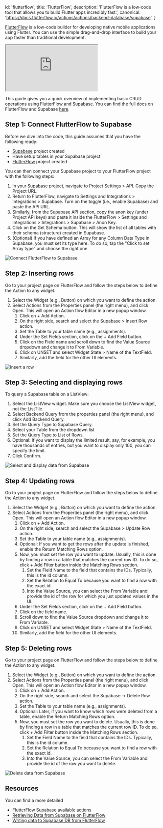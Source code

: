 
  id: 'flutterflow',
  title: 'FlutterFlow',
  description:
    'FlutterFlow is a low-code tool that allows you to build Flutter apps incredibly fast.',
  canonical: 'https://docs.flutterflow.io/actions/actions/backend-database/supabase',
}

[FlutterFlow](https://flutterflow.io/) is a low-code builder for developing native mobile applications using Flutter. You can use the simple drag-and-drop interface to build your app faster than traditional development.

<div className="video-container">
  <iframe
    src="https://www.youtube-nocookie.com/embed/hw9Q-NjASbU"
    frameBorder="1"
    allow="accelerometer; autoplay; clipboard-write; encrypted-media; gyroscope; picture-in-picture"
    allowFullScreen
  ></iframe>
</div>

This guide gives you a quick overview of implementing basic CRUD operations using FlutterFlow and Supabase. You can find the full docs on FlutterFlow and Supabase [here](https://docs.flutterflow.io/actions/actions/backend-database/supabase).

## Step 1: Connect FlutterFlow to Supabase

Before we dive into the code, this guide assumes that you have the following ready:

- [Supabase](https://database.new/) project created
- Have setup tables in your Supabase project
- [FlutterFlow](https://app.flutterflow.io/) project created

You can then connect your Supabase project to your FlutterFlow project with the following steps:

1. In your Supabase project, navigate to Project Settings > API. Copy the Project URL.
2. Return to FlutterFlow, navigate to Settings and Integrations > Integrations > Supabase. Turn on the toggle (i.e., enable Supabase) and paste the API URL.
3. Similarly, from the Supabase API section, copy the anon key (under Project API keys) and paste it inside the FlutterFlow > Settings and Integrations > Integrations > Supabase > Anon Key.
4. Click on the Get Schema button. This will show the list of all tables with their schema (structure) created in Supabase.
5. (Optional) If you have defined an Array for any Column Data Type in Supabase, you must set its type here. To do so, tap the "Click to set Array type" and choose the right one.

![Connect FlutterFlow to Supabase](/docs/img/guides/integrations/flutterflow/connect-flutterflow-to-supabase.gif)

## Step 2: Inserting rows

Go to your project page on FlutterFlow and follow the steps below to define the Action to any widget. 
1. Select the Widget (e.g., Button) on which you want to define the action.
2. Select Actions from the Properties panel (the right menu), and click Open. This will open an Action flow Editor in a new popup window.
    1. Click on + Add Action.
    2. On the right side, search and select the Supabase > Insert Row action.
    3. Set the Table to your table name (e.g., assignments).
    4. Under the Set Fields section, click on the + Add Field button.
    5. Click on the Field name and scroll down to find the Value Source dropdown and change it to From Variable.
    6. Click on UNSET and select Widget State > Name of the TextField.
    7. Similarly, add the field for the other UI elements.

![Insert a row](/docs/img/guides/integrations/flutterflow/insert.gif)

## Step 3: Selecting and displaying rows

To query a Supabase table on a ListView:
1. Select the ListView widget. Make sure you choose the ListView widget, not the ListTile.
2. Select Backend Query from the properties panel (the right menu), and click Add Backend Query.
3. Set the Query Type to Supabase Query.
4. Select your Table from the dropdown list
5. Set the Query Type to List of Rows.
6. Optional: If you want to display the limited result, say, for example, you have thousands of entries, but you want to display only 100, you can specify the limit.
7. Click Confirm.

![Select and display data from Supabase](/docs/img/guides/integrations/flutterflow/select.gif)

## Step 4: Updating rows

Go to your project page on FlutterFlow and follow the steps below to define the Action to any widget. 
1. Select the Widget (e.g., Button) on which you want to define the action.
2. Select Actions from the Properties panel (the right menu), and click Open. This will open an Action flow Editor in a new popup window.
    1. Click on + Add Action.
    2. On the right side, search and select the Supabase > Update Row action.
    3. Set the Table to your table name (e.g., assignments).
    4. Optional: If you want to get the rows after the update is finished, enable the Return Matching Rows option.
    5. Now, you must set the row you want to update. Usually, this is done by finding a row in a table that matches the current row ID. To do so, click + Add Filter button inside the Matching Rows section.
        1. Set the Field Name to the field that contains the IDs. Typically, this is the id column.
        2. Set the Relation to Equal To because you want to find a row with the exact id.
        3. Into the Value Source, you can select the From Variable and provide the id of the row for which you just updated values in the UI.
    6. Under the Set Fields section, click on the + Add Field button.
    7. Click on the field name.
    8. Scroll down to find the Value Source dropdown and change it to From Variable.
    9. Click on UNSET and select Widget State > Name of the TextField.
    10. Similarly, add the field for the other UI elements.

## Step 5: Deleting rows

Go to your project page on FlutterFlow and follow the steps below to define the Action to any widget. 
1. Select the Widget (e.g., Button) on which you want to define the action.
2. Select Actions from the Properties panel (the right menu), and click Open. This will open an Action flow Editor in a new popup window.
    1. Click on + Add Action.
    2. On the right side, search and select the Supabase -> Delete Row action.
    3. Set the Table to your table name (e.g., assignments).
    4. Optional: Later, if you want to know which rows were deleted from a table, enable the Return Matching Rows option.
    5. Now, you must set the row you want to delete. Usually, this is done by finding a row in a table that matches the current row ID. To do so, click + Add Filter button inside the Matching Rows section.
        1. Set the Field Name to the field that contains the IDs. Typically, this is the id column.
        2. Set the Relation to Equal To because you want to find a row with the exact id.
        3. Into the Value Source, you can select the From Variable and provide the id of the row you want to delete.

![Delete data from Supabase](/docs/img/guides/integrations/flutterflow/delete.gif)

## Resources

You can find a more detailed

- [FlutterFlow Supabase available actions](https://docs.flutterflow.io/actions/actions/backend-database/supabase)
- [Retrieving Data from Supabase on FlutterFlow](https://docs.flutterflow.io/data-and-backend/supabase/supabase-database/retrieving-data)
- [Writing data to Supabase DB from FlutterFlow](https://docs.flutterflow.io/data-and-backend/supabase/supabase-database/adding-data)


